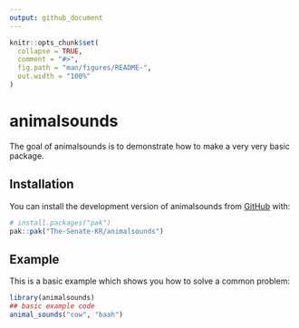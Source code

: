 ```yaml
---
output: github_document
---
```


<!-- README.md is generated from README.Rmd. Please edit that file -->

```r
knitr::opts_chunk$set(
  collapse = TRUE,
  comment = "#>",
  fig.path = "man/figures/README-",
  out.width = "100%"
)
```

# animalsounds

<!-- badges: start -->
<!-- badges: end -->

The goal of animalsounds is to demonstrate how to make a very very basic package.

## Installation

You can install the development version of animalsounds from [GitHub](https://github.com/) with:

``` r
# install.packages("pak")
pak::pak("The-Senate-KR/animalsounds")
```

## Example

This is a basic example which shows you how to solve a common problem:

```r
library(animalsounds)
## basic example code
animal_sounds("cow", "baah")
```

